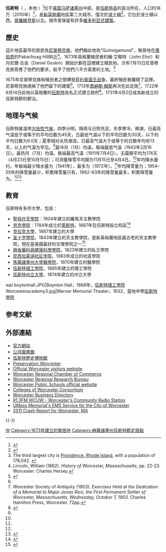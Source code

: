 {{noteTA
|G1=USState
|G2=Unit
|T=zh-cn:伍斯特 (马萨诸塞州); zh-tw:伍斯特 (麻薩諸塞州); zh-hk:窩士打 (麻省);
|1=zh-cn:伍斯特; zh-tw:伍斯特; zh-hk:窩士打;
}}
{{Infobox settlement
| name                     = 伍斯特（麻薩諸塞州）<br> Worcester, Massachusetts
| official_name            = City of Worcester
| settlement_type          = 市
| image                    = {{Photomontage|photo1a=Downtown Worcester, Massachusetts.jpg|photo2a=City Hall - Worcester, Massachusetts USA.JPG|photo2b=Union Station November 2012.JPG|photo3a=Worcester Public Library.JPG|photo3b=DCU Center - Worcester, Massachusetts USA.JPG|photo4a=WorcesterMA AntiquarianSociety 2.jpg|photo4b=JonasClarkBuilding.JPG|photo5a=Paul Revere Road Worcester.JPG|photo5b=Charles Lundberg Three Decker, Worcester MA.jpg|position=center|spacing=2|size=250|foot_montage=市中心天際綫<br>[[伍斯特市政厅|伍斯特市政厅]]、[[聯合車站_(伍斯特)|聯合車站]]<br>[[伍斯特公共圖書館|伍斯特公共圖書館]]、[[DCU中心|DCU中心]]<br>[[美国古文物研究学会|美国古文物研究学会]]、[[克拉克大学|克拉克大学]]<br>Paul Revere Road, Catharine Street}}
| imagesize                = 250px
| image_flag               = Flag of Worcester, Massachusetts.svg
| image_seal               = Worcester.svg
| nickname                 = The City of the Seven Hills, The Heart of the Commonwealth, Wormtown, Woo-town, The Woo
| image_map                = Worcester County Massachusetts incorporated and unincorporated areas Worcester highlighted.svg
| mapsize                  = 260px
| map_caption              = 在州内的位置
| pushpin_map              = USA
| pushpin_map_caption      = 在美國的位置
| subdivision_type         = 國家
| subdivision_name         = [[美國|美國]]
| subdivision_type1        = [[美國各州|州]]
| subdivision_name1        = [[馬薩諸塞州|馬薩諸塞州]]
| subdivision_type2        = [[马萨诸塞州行政区划|縣]]
| subdivision_name2        = [[伍斯特县_(马萨诸塞州)|伍斯特县]]
| established_title        = 建立
| established_date         = 1673
| established_title2       = 鎮地位
| established_date2        = 1722年6月14日
| established_title3       = 市地位
| established_date3        = 1848年2月29日
| government_type          = [[議會-經理制政府|議會-經理制政府]]
| leader_title             = 市經理
| leader_name              = Edward M. Augustus, Jr.
| leader_title1            = 市長
| leader_name1             = Joseph Petty
| area_total_km2           = 99.9
| area_total_sq_mi         = 38.6
| area_land_km2            = 97.3
| area_land_sq_mi          = 37.6
| area_water_km2           = 2.6
| area_water_sq_mi         = 1.0
| elevation_m              = 146
| elevation_ft             = 480
| population_total         = 182,544
| population_as_of         = 2013 est.
| population_density_km2   = 1807.8
| population_density_sq_mi = 4678.1
| population_metro         = 923672
| timezone                 = [[Eastern_Standard_Time_Zone|東部]]
| utc_offset               = -5
| timezone_DST             = [[Eastern_Standard_Time_Zone|東部]]
| utc_offset_DST           = -4
| postal_code_type         = 郵編
| postal_code              = 01601–01610, 01612–01615, 01653–01655
| area_code                = [[區號508|508]] / [[區號774|774]]
| blank_name               = [[Federal_Information_Processing_Standard|FIPS編碼]]
| blank_info               = 25-82000
| blank1_name              = [[地名信息系統|GNIS]]特徵ID
| blank1_info              = 0617867
| website                  = {{URL|www.worcesterma.gov}}
| footnotes                = 
}}
'''伍斯特'''（{{lang-en|Worcester}}{{IPAc-en|ˈ|w|ʊ|s|t|ər}} {{respell|WUUSS|tər}}，本地{{IPAc-en|ˈ|w|ɨ|s|t|ə}} {{respell|WISS|tə}}）<ref>{{citation |url=http://www.holycross.edu/studentlife/worcester/about/say.html |title=How do you say 'Worcester?' |archiveurl=https://web.archive.org/web/20150504072113/http://offices.holycross.edu/studentlife/worcester/about/say |archivedate=May 4, 2015 |accessdate=August 1, 2015 |deadurl=yes }}</ref>位于[[美国|美国]][[马萨诸塞州|马萨诸塞州]]中部，是[[伍斯特县_(马萨诸塞州)|伍斯特县]]的县治所在，人口约18万（2010年）<ref name="Census 2010 DP">{{cite web| url=http://factfinder2.census.gov/bkmk/table/1.0/en/DEC/10_DP/DPDP1/1600000US2582000| title=Profile of General Population and Housing Characteristics: 2010 Demographic Profile Data (DP-1): Worcester city, Massachusetts| publisher=U.S. Census Bureau, American Factfinder| accessdate=March 6, 2013}}</ref>，是[[新英格蘭|新英格蘭]]地區第二大城市，僅次於[[波士頓|波士頓]]<ref>The third largest city is [[Providence,_Rhode_Island|Providence, Rhode Island]], with a population of 178,042. {{cite web| url=http://factfinder2.census.gov/bkmk/table/1.0/en/DEC/10_DP/G001/1600000US4459000| title=Geographic Identifiers: 2010 Demographic Profile Data (G001): Providence city, Rhode Island| publisher=U.S. Census Bureau, American Factfinder| accessdate=March 6, 2013}}</ref>。它位於波士頓以西{{convert|40|mi|km}}，[[普罗维登斯_(罗德岛州)|普羅維登斯]]以北{{convert|40|mi|km}}。城市里保留有許多[[維多利亞式建築|維多利亞式建築]]。

==歷史==
這片地區最早的居民為[[尼普穆克族|尼普穆克族]]，他們稱此地為“Quinsigamond”，聚居地在[[奧伯恩_(馬薩諸塞州)|奧伯恩]]的Pakachoag Hill附近<ref>Lincoln, William (1862). ''History of Worcester, Massachusetts'', pp. 22-23. Worcester: Charles Hersey.</ref>。1673年英格蘭殖民者約翰·艾略特（John Eliot）和丹尼爾·古金（Daniel Gookin）開始計劃在這裡建立殖民地，次年7月13日尼普穆克族答應了他們的要求，給予了他們八平方英里的土地。<ref name=Indian>{{cite web|title=Hassanamisco Indian Museum History|publisher=Hassanamisco Indian Museum|year=2013|url=http://nipmucmuseum.org/history|accessdate=December 30, 2013|archive-date=2011-08-23|archive-url=https://web.archive.org/web/20110823080037/http://nipmucmuseum.org/history}}</ref>

1675年尼普穆克族和殖民者之間爆發[[菲利普国王战争|菲利普国王战争]]，最終殖民者離開了這裡，尼普穆克族燒掉了他們留下的建築<ref name="Indian" />。1713年[[喬納斯·賴斯|喬納斯·賴斯]]再次在此定居<ref name="WSA">Worcester Society of Antiquity (1903). ''Exercises Held at the Dedication of a Memorial to Major Jonas Rice, the First Permanent Settler of Worcester, Massachusetts, Wednesday, October 7, 1903.'' Charles Hamilton Press, Worcester. 72pp.</ref>，1722年6月14日此地以英格蘭的[[伍斯特|伍斯特]]為名正式建立政府<ref name="City of Worcester, Massachusetts">{{cite web | url=http://www.worcesterma.gov/city-clerk/history | title=Worcester, MA History | at the dawn of the American Industrial Revolution | publisher=City of Worcester, Massachusetts | year=2007 | accessdate=March 3, 2007 | deadurl=yes | archiveurl=https://web.archive.org/web/20100304224655/http://www.worcesterma.gov/city-clerk/history | archivedate=2010年3月4日 | df= }}</ref>。1731年4月2日成為新成立的伍斯特郡的郡治。

== 地理与气候 ==
伍斯特属温带[[大陆性气候|大陆性气候]]，四季分明，降雨与日照充足。冬季寒冷，微潮，日最高气温低于或等于{{convert|0|C}}的平均日数为45天，日最低气温{{convert|−10|C}}以下的平均日数为30天，{{convert|−15|C}}以下的平均日数为9.0天；夏季相对炎热潮湿，日最高气温大于或等于{{convert|30|C}}的日数年均有13天，{{convert|35|C}}以上的气温为罕见。<ref name= "NWS Taunton, MA"/>最冷月（1月）均温{{convert|24.7|F|1|disp=flip}}，极端最低气温{{convert|−24|F|0|disp=flip}}（1943年2月16日）。最热月（7月）均温{{convert|70.8|F|1|disp=flip}}，极端最高气温{{convert|102|F|0|disp=flip}}（1911年7月4日）。无霜期平均为176天（4月23日至10月15日）；可测量降雪平均期为11月15日至4月4日。<ref name= "NWS Taunton, MA"/>年均降水量约{{convert|48.3|in|mm|sigfig=3|disp=flip}}，年极端最少降水量为{{convert|27.92|in|disp=flip}}（1941年），最多为{{convert|71.66|in|disp=flip}}（1972年）。<ref name= "NWS Taunton, MA"/>年均降雪量为{{convert|72.9|in|cm|disp=flip}}；1954–55年的降雪量最少，积累降雪量只有{{convert|21.2|in|cm|disp=flip}}，1992–93年的降雪量最多，积累降雪量为{{convert|120.1|in|m|disp=flip}}。<ref name= "NWS Taunton, MA"/><ref>{{cite web|title=Seasonal snowfall totals for Worcester, MA|url=http://www.erh.noaa.gov/box/climate/orhsnw.shtml|publisher=NWS Taunton, MA|accessdate=2014年7月20日|language=en|archive-date=2015年4月24日|archive-url=https://web.archive.org/web/20150424134544/http://www.erh.noaa.gov/box/climate/orhsnw.shtml}}</ref>

{{stack begin | align=center | clear=false | float=center}}
{{Weather box |metric first = Y
|location = 马萨诸塞州{{link-en|伍斯特机场|Worcester Regional Airport}}/KORH（1991–2020年正常值，1892年至今极端数据）
|single line = Y
|Jan record high F = 67
|Feb record high F = 71
|Mar record high F = 84
|Apr record high F = 91
|May record high F = 94
|Jun record high F = 98
|Jul record high F =102
|Aug record high F = 99
|Sep record high F = 99
|Oct record high F = 91
|Nov record high F = 79
|Dec record high F = 72
<!--
“1. Location »”里选本站
“2. Product »”里选“Monthly summarized data”
“3. Options »”第一选项“Year range：”里填1991-2020，再选“Max temp”或者“Min temp”的默认后，再将结果贴入表格
-->
| Jan avg record high F = 54.7
| Feb avg record high F = 54.1
| Mar avg record high F = 64.1
| Apr avg record high F = 77.6
| May avg record high F = 84.8
| Jun avg record high F = 87.5
| Jul avg record high F = 89.8
| Aug avg record high F = 87.9
| Sep avg record high F = 84.3
| Oct avg record high F = 75.1
| Nov avg record high F = 66.4
| Dec avg record high F = 57.6
|year avg record high F = 91.3
| Jan high F = 32.3
| Feb high F = 35.1
| Mar high F = 43.0
| Apr high F = 55.7
| May high F = 66.6
| Jun high F = 74.5
| Jul high F = 79.8
| Aug high F = 78.1
| Sep high F = 70.7
| Oct high F = 58.9
| Nov high F = 47.9
| Dec high F = 37.5
| Jan low F = 17.1
| Feb low F = 18.9
| Mar low F = 26.0
| Apr low F = 36.5
| May low F = 46.8
| Jun low F = 55.9
| Jul low F = 61.7
| Aug low F = 60.5
| Sep low F = 53.2
| Oct low F = 42.2
| Nov low F = 32.5
| Dec low F = 23.4

| Jan avg record low F = −1.7
| Feb avg record low F = 1.4
| Mar avg record low F = 9.0
| Apr avg record low F = 25.2
| May avg record low F = 36.1
| Jun avg record low F = 44.6
| Jul avg record low F = 53.8
| Aug avg record low F = 52.1
| Sep avg record low F = 40.3
| Oct avg record low F = 29.0
| Nov avg record low F = 18.1
| Dec avg record low F = 6.7
|year avg record low F = −4.2
|Jan record low F = −19
|Feb record low F = −24
|Mar record low F = −6
|Apr record low F = 9
|May record low F = 27
|Jun record low F = 33
|Jul record low F = 41
|Aug record low F = 38
|Sep record low F = 27
|Oct record low F = 19
|Nov record low F = 3
|Dec record low F = −17
|precipitation colour = green
| Jan precipitation inch = 3.52
| Feb precipitation inch = 3.26
| Mar precipitation inch = 4.19
| Apr precipitation inch = 4.08
| May precipitation inch = 3.56
| Jun precipitation inch = 4.22
| Jul precipitation inch = 3.93
| Aug precipitation inch = 4.14
| Sep precipitation inch = 4.24
| Oct precipitation inch = 4.84
| Nov precipitation inch = 4.00
| Dec precipitation inch = 4.28
|year precipitation inch=

| Jul snow inch = 0.0
| Aug snow inch = 0.0
| Sep snow inch = 0.0
| Oct snow inch = 1.1
| Nov snow inch = 1.9
| Dec snow inch =14.9
| Jan snow inch =18.2
| Feb snow inch =21.2
| Mar snow inch =13.7
| Apr snow inch = 1.9
| May snow inch = 0.0
| Jun snow inch = 0.0
|year snow inch =72.9
|unit precipitation days = 0.01 in
|unit snow days = 0.1 in
|Jan precipitation days = 12.2
|Feb precipitation days = 10.9
|Mar precipitation days = 12.4
|Apr precipitation days = 12.6
|May precipitation days = 13.2
|Jun precipitation days = 11.8
|Jul precipitation days = 11.0
|Aug precipitation days = 10.3
|Sep precipitation days =  9.5
|Oct precipitation days = 11.5
|Nov precipitation days = 10.8
|Dec precipitation days = 12.2
|year precipitation days=
|Jan snow days = 7.5
|Feb snow days = 7.6
|Mar snow days = 4.9
|Apr snow days = 1.2
|May snow days = 0.0
|Jun snow days = 0.0
|Jul snow days = 0.0
|Aug snow days = 0.0
|Sep snow days = 0.0
|Oct snow days = 0.3
|Nov snow days = 1.0
|Dec snow days = 5.6
|year snow days=
|Jan humidity = 66
|Feb humidity = 64
|Mar humidity = 63
|Apr humidity = 61
|May humidity = 65
|Jun humidity = 70
|Jul humidity = 71
|Aug humidity = 73
|Sep humidity = 74
|Oct humidity = 70
|Nov humidity = 69
|Dec humidity = 69
|source 1 = NOAA（1981–2010年相对湿度）<ref name= "NWS Taunton, MA">{{cite web |url = https://www.weather.gov/wrh/climate?wfo=box |title = NowData - NOAA Online Weather Data |publisher = [[National_Oceanic_and_Atmospheric_Administration|National Oceanic and Atmospheric Administration]] |accessdate = 2021-11-24 |archive-date = 2022-05-23 |archive-url = https://web.archive.org/web/20220523140025/https://www.weather.gov/wrh/climate?wfo=box }}</ref><ref name="1991-2020 normals">{{cite web |format=csv |url=https://www.ncei.noaa.gov/access/services/data/v1?dataset=normals-monthly-1991-2020&startDate=0001-01-01&endDate=9996-12-31&stations=USW00094746&format=csv |publisher=National Oceanic and Atmospheric Administration |title=Station: WORCESTER RGNL AP, MA US USW00094746 |access-date=2021-11-24 |archive-date=2022-01-28 |archive-url=https://web.archive.org/web/20220128044131/https://www.ncei.noaa.gov/access/services/data/v1?dataset=normals-monthly-1991-2020&startDate=0001-01-01&endDate=9996-12-31&stations=USW00094746&format=csv }}</ref><ref name="RH">{{cite web |url = https://www1.ncdc.noaa.gov/pub/data/lcd/annual/2018/01201813ORH.pdf |title = Local Climatological Data Annual Summary with Comparative Data for WORCESTER, MASSACHUSETTS (KORH) |publisher = National Oceanic and Atmospheric Administration |access-date = 2022-06-12 |page=3}}</ref><br/>
伍斯特国际交换站，1892年1月–1948年5月在市中心，1948年6月起在KORH。<ref>{{Cite web |url=http://threadex.rcc-acis.org/ |title=Threadex |access-date=2022-05-29 |archive-date=2020-03-05 |archive-url=https://web.archive.org/web/20200305145240/http://threadex.rcc-acis.org/ }}</ref>
}}
{{stack end}}

==教育==
伍斯特有多所大學，包括：
* [[聖母升天學院|聖母升天學院]]：1904年建立的羅馬天主教學院
* [[貝克學院|貝克學院]]：1784年成立於[[萊斯特_(馬薩諸塞州)|萊斯特]]，1887年在伍斯特設立校區<ref>{{cite web | url=http://www.becker.edu/general/becker-college-is-ranked-10-on-the-princeton-review-top-undergraduate-schools-to-study-video-game-design-for-2012 | title=Becker Game Design Program Ranked Top 10 | access-date=2018-04-12 | archive-url=https://web.archive.org/web/20131211195553/http://www.becker.edu/general/becker-college-is-ranked-10-on-the-princeton-review-top-undergraduate-schools-to-study-video-game-design-for-2012/# | archive-date=2013-12-11 | dead-url=yes }}</ref>
* [[克拉克大學|克拉克大學]]，1887年建立的大學
* [[圣十字學院|圣十字學院]]，1843年建立的天主教學院，是新英格蘭地區最古老的天主教學院，現在是美國最好的文理學院之一<ref>{{cite web|url=http://colleges.usnews.rankingsandreviews.com/best-colleges/rankings/national-liberal-arts-colleges |title=National Liberal Arts College Rankings |deadurl=yes |archiveurl=https://web.archive.org/web/20160821213346/http://colleges.usnews.rankingsandreviews.com/best-colleges/rankings/national-liberal-arts-colleges |archivedate=August 21, 2016 |df= }}</ref>
* [[麻省藥科與健康科學學院|麻省藥科與健康科學學院]]，1823年建立的私立學院
* [[昆西加蒙湖社区学院|昆西加蒙湖社区学院]]，1963年成立的社區學院
* [[馬薩諸塞州大學醫學院|馬薩諸塞州大學醫學院]]，1970年建立的醫學院
* [[伍斯特理工學院|伍斯特理工學院]]，1865年建立的理工學院
* [[伍斯特州立大學|伍斯特州立大學]]，1874年建立的州立大學

<gallery>
wpi boytonhall.JPG|Boynton Hall，1868年，[[伍斯特理工學院|伍斯特理工學院]]
Worcesteracademy3.jpg|Warner Memorial Theater，1932，當地中學[[伍斯特學院_(馬薩諸塞州)|伍斯特學院]]
</gallery>

==参考文献==
{{reflist|30em}}

==外部連結==
{{Sister project links|Worcester, Massachusetts|voy=Worcester (Massachusetts)}}
* [http://www.worcesterma.gov/ 官方網站] {{Wayback|url=http://www.worcesterma.gov/ |date=20210129021212 }}
* [http://www.worcpublib.org/ 公共圖書館] {{Wayback|url=http://www.worcpublib.org/ |date=20210126123002 }}
* [http://www.worcesterhistory.org/ 伍斯特歷史博物館] {{Wayback|url=http://www.worcesterhistory.org/ |date=20190513014721 }}
* [https://web.archive.org/web/20090512101145/http://www.preservationworcester.org/pages/education.html Preservation Worcester]
* [http://www.destinationworcester.org/ Official Worcester visitors website] {{Wayback|url=http://www.destinationworcester.org/ |date=20160715194231 }}
* [http://www.worcesterchamber.org/ Worcester Regional Chamber of Commerce] {{Wayback|url=http://www.worcesterchamber.org/ |date=20210210211413 }}
* [http://www.wrrb.org/ Worcester Regional Research Bureau] {{Wayback|url=http://www.wrrb.org/ |date=20201201190719 }}
* [http://www.wpsweb.com/ Worcester Public Schools official website] {{Wayback|url=http://www.wpsweb.com/ |date=20181107042325 }}
* [http://www.cowc.org/ Colleges of Worcester Consortium] {{Wayback|url=http://www.cowc.org/ |date=20210210211909 }}
* [http://www.directoryofworcester.com/ Worcester Business Directory] {{Wayback|url=http://www.directoryofworcester.com/ |date=20201123163356 }}
* [http://www.wcuw.org/ 91.3FM WCUW - Worcester's Community Radio Station] {{Wayback|url=http://www.wcuw.org/ |date=20210212013408 }}
* [http://www.worcesterems.com/ UMass Memorial's EMS Service for the City of Worcester] {{Wayback|url=http://www.worcesterems.com/ |date=20160603073140 }}
* [http://www.peterventuralaw.com/wp-content/uploads/2013/11/20131107-Worcester-Accidents.jpg 2011 Crash Report for Worcester, MA] {{Wayback|url=http://www.peterventuralaw.com/wp-content/uploads/2013/11/20131107-Worcester-Accidents.jpg |date=20200820072843 }}

{{-}}
{{Massachusetts}}

{{Authority control}}

[[Category:马萨诸塞州城市|W]]
[[Category:1673年建立的聚居地|Category:1673年建立的聚居地]]
[[Category:麻薩諸塞州烏斯特郡定居點|Category:麻薩諸塞州烏斯特郡定居點]]